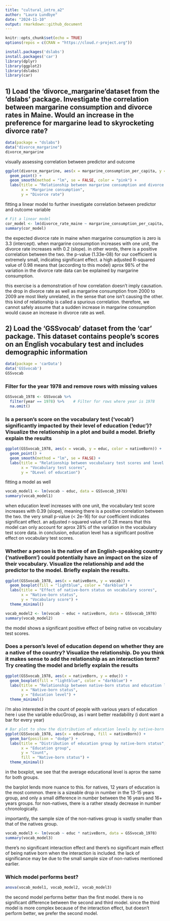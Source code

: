 ---
title: "cultural_intro_a2"
author: "Laura Lundbye"
date: "2024-11-10"
output: rmarkdown::github_document
---

```{r setup, include=FALSE}
knitr::opts_chunk$set(echo = TRUE)
options(repos = c(CRAN = "https://cloud.r-project.org"))
```

```{r}
install.packages('dslabs')
install.packages('car')
library(dplyr)
library(ggplot2)
library(dslabs)
library(car)
```
## 1) Load  the 'divorce_margarine'dataset  from  the 'dslabs' package.  Investigate  the  correlation between  margarine  consumption  and  divorce  rates  in  Maine.  Would  an  increase  in  the preference for margarine lead to skyrocketing divorce rate?
```{r}
data(package = "dslabs")
data("divorce_margarine")
divorce_margarine
```

visually assessing correlation between predictor and outcome

```{r}
ggplot(divorce_margarine, aes(x = margarine_consumption_per_capita, y = divorce_rate_maine)) +
  geom_point() +
  geom_smooth(method = "lm", se = FALSE, color = "pink") +
  labs(title = "Relationship between margarine consumption and divorce rates",
       x = "Margarine consumption",
       y = "Divorce rate")

```

fitting a linear model to further investigate correlation between predictor and outcome variable

```{r}
# Fit a linear model
cor_model <- lm(divorce_rate_maine ~ margarine_consumption_per_capita, data = divorce_margarine)
summary(cor_model)

```
the expected divorce rate in maine when margarine consumption is zero is 3.3 (intercept).
when margarine consumption increases with one unit, the divorce rate increases with 0.2 (slope). in other words, there is a positive correlation between the two.
the p-value (1.33e-08) for our coefficient is extremely small, indicating significant effect.
a high adjusted R-squared value of 0.98 means that (according to this model) aprox 98% of the variation in the divorce rate data can be explained by margarine consumption.

this exercise is a demonstration of how correlation doesn't imply causation. the drop in divorce rate as well as margarine consumption from 2000 to 2009 are most likely unrelated, in the sense that one isn't causing the other. this kind of relationship is called a spurious correlation. therefore, we cannot safely assume that a sudden increase in margarine consumption would cause an increase in divorce rate as well.

## 2) Load the ‘GSSvocab’ dataset from the ‘car’ package. This dataset contains people’s scores on an English vocabulary test and includes demographic information

```{r}
data(package = 'carData')
data('GSSvocab')
GSSvocab
```

### Filter for the year 1978 and remove rows with missing values

```{r}
GSSvocab_1978 <- GSSvocab %>%
  filter(year == 1978) %>%    # Filter for rows where year is 1978
  na.omit() 
```

### Is a person’s  score on the vocabulary test (‘vocab’) significantly impacted by their level  of education (‘educ’)? Visualize the relationship in a plot and build a model. Briefly explain the results

```{r}
ggplot(GSSvocab_1978, aes(x = vocab, y = educ, color = nativeBorn)) +
  geom_point() +
  geom_smooth(method = "lm", se = FALSE) +
  labs(title = "Relationship between vocubaluary test scores and level of education",
       x = "Vocabulary test scores",
       y = "DLevel of education")
```
fitting a model as well
```{r}
vocab_model1 <- lm(vocab ~ educ, data = GSSvocab_1978)
summary(vocab_model1)
```
when education level increases with one unit, the vocabulary test score increases with 0.39 (slope), meaning there is a positive correlation between the two.
the very small p-value (< 2e-16) for our coefficient indicates significant effect.
an adjusted r-squared value of 0.28 means that this model can only account for aprox 28% of the variation in the vocabulary test score data.
in conclusion, education level has a significant positive effect on vocabulary test scores.

### Whether a person is the native of an English-speaking country (‘nativeBorn’) could potentially have an impact on the size of their vocabulary. Visualize the relationship and add the predictor to the model. Briefly explain the results.

```{r}
ggplot(GSSvocab_1978, aes(x = nativeBorn, y = vocab)) +
  geom_boxplot(fill = "lightblue", color = "darkblue") +
  labs(title = "Effect of native-born status on vocabulary scores",
       x = "Native-born status",
       y = "Vocabulary score") +
  theme_minimal()
```
```{r}
vocab_model2 <- lm(vocab ~ educ + nativeBorn, data = GSSvocab_1978)
summary(vocab_model2)
```
the model shows a significant positive effect of being native on vocabulary test scores.

### Does  a  person’s  level  of  education  depend  on  whether they  are  a  native  of  the  country? Visualize the relationship. Do you think it makes sense to add the relationship as an interaction term? Try creating the model and briefly explain the results
```{r}
ggplot(GSSvocab_1978, aes(x = nativeBorn, y = educ)) +
  geom_boxplot(fill = "lightblue", color = "darkblue") +
  labs(title = "Relationship between native-born status and education level",
       x = "Native-born status",
       y = "Education level") +
  theme_minimal()
```
i'm also interested in the count of people with various years of education
here i use the variable educGroup, as i want better readability (i dont want a bar for every year)
```{r}
# Bar plot to show the distribution of education levels by native-born status
ggplot(GSSvocab_1978, aes(x = educGroup, fill = nativeBorn)) +
  geom_bar(position = "dodge") +
  labs(title = "Distribution of education group by native-born status",
       x = "Education group",
       y = "Count",
       fill = "Native-born status") +
  theme_minimal()

```
in the boxplot, we see that the average educational level is aprox the same for both groups.

the barplot lends more nuance to this. for natives, 12 years of education is the most common. there is a sizeable drop in number in the 13-15 years group, and only a small difference in number between the 16 years and 16+ years groups.
for non-natives, there is a rather steady decrease in number chronologically.

importantly, the sample size of the non-natives group is vastly smaller than that of the natives group. 

```{r}
vocab_model3 <- lm(vocab ~ educ * nativeBorn, data = GSSvocab_1978)
summary(vocab_model3)
```
there's no significant interaction effect and there's no significant main effect of being native born when the interaction is included. the lack of significance may be due to the small sample size of non-natives mentioned earlier.

### Which model performs best?
```{r}
anova(vocab_model1, vocab_model2, vocab_model3)
```
the second model performs better than the first model. there is no significant difference between the second and third model. since the third model is more complex because of the interaction effect, but doesn't perform better, we prefer the second model.
